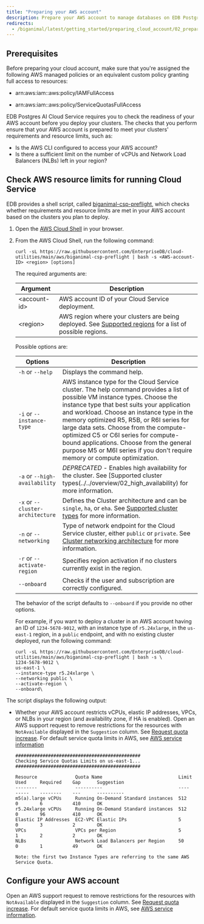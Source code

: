 ```yaml
---
title: "Preparing your AWS account"
description: Prepare your AWS account to manage databases on EDB Postgres AI Cloud Service.
redirects:
  - /biganimal/latest/getting_started/preparing_cloud_account/02_preparing_aws/ #generated for BigAnimal URL path removal branch
---
```


## Prerequisites

Before preparing your cloud account, make sure that you're assigned the following AWS managed policies or an equivalent custom policy granting full access to resources:

-   arn:aws:iam::aws:policy/IAMFullAccess

-   arn:aws:iam::aws:policy/ServiceQuotasFullAccess

EDB Postgres AI Cloud Service requires you to check the readiness of your AWS account before you deploy your clusters. The checks that you perform ensure that your AWS account is prepared to meet your clusters' requirements and resource limits, such as:

-   Is the AWS CLI configured to access your AWS account?
-   Is there a sufficient limit on the number of vCPUs and Network Load Balancers (NLBs) left in your region?

## Check AWS resource limits for running Cloud Service

EDB provides a shell script, called [biganimal-csp-preflight](https://github.com/EnterpriseDB/cloud-utilities/blob/main/aws/biganimal-csp-preflight), which checks whether requirements and resource limits are met in your AWS account based on the clusters you plan to deploy.

1.  Open the [AWS Cloud Shell](https://console.aws.amazon.com/cloudshell) in your browser.
2.  From the AWS Cloud Shell, run the following command:

    ```shell
    curl -sL https://raw.githubusercontent.com/EnterpriseDB/cloud-utilities/main/aws/biganimal-csp-preflight | bash -s <AWS-account-ID> <region> [options]
    ```

    The required arguments are:

    | Argument        | Description                                                                                                                                                              |
    | --------------- | ------------------------------------------------------------------------------------------------------------------------------------------------------------------------ |
    | &lt;account-id> | AWS account ID of your Cloud Service deployment.                                                                                                                         |
    | &lt;region>     | AWS region where your clusters are being deployed. See [Supported regions](/edb-postgres-ai/cloud-service/references/supported_regions/) for a list of possible regions. |

    Possible options are:

    | Options                          | Description                                                                                                                                                                                                                                                                                                                                                                                                                                                                   |
    | -------------------------------- | ----------------------------------------------------------------------------------------------------------------------------------------------------------------------------------------------------------------------------------------------------------------------------------------------------------------------------------------------------------------------------------------------------------------------------------------------------------------------------- |
    | `-h` or `--help`                 | Displays the command help.                                                                                                                                                                                                                                                                                                                                                                                                                                                    |
    | `-i` or `--instance-type`        | AWS instance type for the Cloud Service cluster. The help command provides a list of possible VM instance types. Choose the instance type that best suits your application and workload. Choose an instance type in the memory optimized R5, R5B, or R6I series for large data sets. Choose from the compute-optimized C5 or C6I series for compute-bound applications. Choose from the general purpose M5 or M6I series if you don't require memory or compute optimization. |
    | `-a` or `--high-availability`    | *DEPRECATED* - Enables high availability for the cluster. See \[Supported cluster types(../../overview/02_high_availability) for more information.                                                                                                                                                                                                                                                                                                                            |
    | `-x` or `--cluster-architecture` | Defines the Cluster architecture and can be `single`, `ha`, or `eha`. See [Supported cluster types](/edb-postgres-ai/cloud-service/references/supported_cluster_types/) for more information.                                                                                                                                                                                                                                                                                 |
    | `-n` or `--networking`           | Type of network endpoint for the Cloud Service cluster, either `public` or `private`. See [Cluster networking architecture](/edb-postgres-ai/cloud-service/getting_started/your_cloud_account/cluster_networking/) for more information.                                                                                                                                                                                                                                      |
    | `-r` or `--activate-region`      | Specifies region activation if no clusters currently exist in the region.                                                                                                                                                                                                                                                                                                                                                                                                     |
    | `--onboard`                      | Checks if the user and subscription are correctly configured.                                                                                                                                                                                                                                                                                                                                                                                                                 |

    The behavior of the script defaults to `--onboard` if you provide no other options.

    For example, if you want to deploy a cluster in an AWS account having an ID of `1234-5678-9012`, with an instance type of `r5.24xlarge`, in the `us-east-1` region, in a `public` endpoint, and with no existing cluster deployed, run the following command:

    ```shell
    curl -sL https://raw.githubusercontent.com/EnterpriseDB/cloud-utilities/main/aws/biganimal-csp-preflight | bash -s \
    1234-5678-9012 \
    us-east-1 \
    --instance-type r5.24xlarge \
    --networking public \
    --activate-region \
    --onboard\
    ```

The script displays the following output:

-   Whether your AWS account restricts vCPUs, elastic IP addresses, VPCs, or NLBs in your region (and availability zone, if HA is enabled). Open an AWS support request to remove restrictions for the resources with `NotAvailable` displayed in the `Suggestion` column. See [Request quota increase](https://docs.aws.amazon.com/servicequotas/latest/userguide/request-quota-increase.html). For default service quota limits in AWS, see [AWS service information](https://docs.aws.amazon.com/general/latest/gr/aws-general.pdf#aws-service-information.)

    ```
    ##############################################
    Checking Service Quotas Limits on us-east-1...
    ##############################################

    Resource              Quota Name                            Limit    Used     Required    Gap      Suggestion
    --------              ----------                            ----     -----    --------    ---      ----------
    m5(a).large vCPUs     Running On-Demand Standard instances  512      0        6           410      OK
    r5.24xlarge vCPUs     Running On-Demand Standard instances  512      0        96          410      OK
    Elastic IP Addresses  EC2-VPC Elastic IPs                   5        0        3           2        OK
    VPCs                  VPCs per Region                       5        1        2           2        OK
    NLBs                  Network Load Balancers per Region     50       0        1           49       OK

    Note: the first two Instance Types are referring to the same AWS Service Quota.
    ```

## Configure your AWS account

Open an AWS support request to remove restrictions for the resources with `NotAvailable` displayed in the `Suggestion` column. See [Request quota increase](https://docs.aws.amazon.com/servicequotas/latest/userguide/request-quota-increase.html). For default service quota limits in AWS, see [AWS service information](https://docs.aws.amazon.com/general/latest/gr/aws-general.pdf#aws-service-information).
